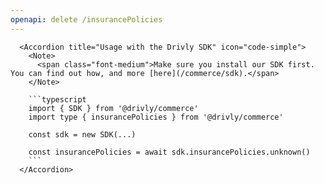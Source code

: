 ```yaml
---
openapi: delete /insurancePolicies
---
```


      <Accordion title="Usage with the Drivly SDK" icon="code-simple">
        <Note>
          <span class="font-medium">Make sure you install our SDK first. You can find out how, and more [here](/commerce/sdk).</span>
        </Note>

        ```typescript
        import { SDK } from '@drivly/commerce'
        import type { insurancePolicies } from '@drivly/commerce'

        const sdk = new SDK(...)

        const insurancePolicies = await sdk.insurancePolicies.unknown()
        ```
      </Accordion>
